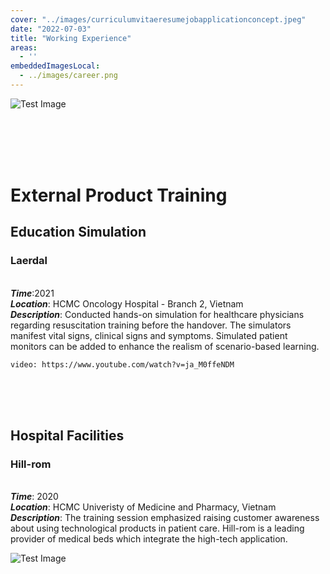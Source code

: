 ```yaml
---
cover: "../images/curriculumvitaeresumejobapplicationconcept.jpeg"
date: "2022-07-03"
title: "Working Experience"
areas:
  - ''
embeddedImagesLocal:
  - ../images/career.png
---
```


![Test Image](../images/career.png "something")

<br/>
<br/>
<br/>
<br/>

# External Product Training
## Education Simulation
### Laerdal

<p>

<br/> <b><i>Time</i></b>:2021
<br/> <b><i>Location</i></b>: HCMC Oncology Hospital - Branch 2, Vietnam
<br/> <b><i>Description</i></b>: Conducted hands-on simulation for healthcare physicians regarding resuscitation training before the handover.
The simulators manifest vital signs, clinical signs and symptoms. Simulated patient monitors can be added to enhance the realism of scenario-based learning.


`video: https://www.youtube.com/watch?v=ja_M0ffeNDM`

</p>

<br/>
<br/>
<br/>



## Hospital Facilities
### Hill-rom

<p>

<br/> <b><i>Time</i></b>: 2020
<br/> <b><i>Location</i></b>: HCMC Univeristy of Medicine and Pharmacy, Vietnam
<br/> <b><i>Description</i></b>: The training session emphasized raising customer awareness about using technological products in patient care. Hill-rom is a leading provider of medical beds which integrate the high-tech application.

![Test Image](../images/FILE_20220628_123306_20201118_073132.jpeg)



</p>
